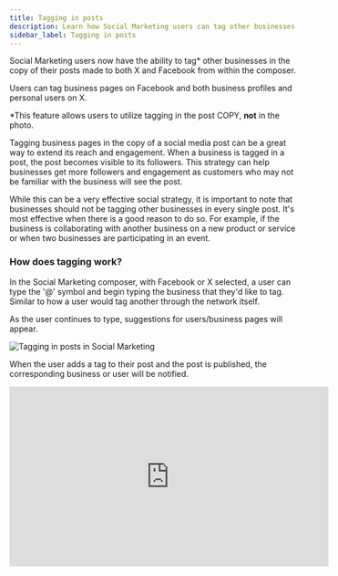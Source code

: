 ```yaml
---
title: Tagging in posts
description: Learn how Social Marketing users can tag other businesses in post content on both X (Twitter) and Facebook from within the composer.
sidebar_label: Tagging in posts
---
```


Social Marketing users now have the ability to tag* other businesses in the copy of their posts made to both X and Facebook from within the composer.

Users can tag business pages on Facebook and both business profiles and personal users on X.

*This feature allows users to utilize tagging in the post COPY, **not** in the photo.

Tagging business pages in the copy of a social media post can be a great way to extend its reach and engagement. When a business is tagged in a post, the post becomes visible to its followers. This strategy can help businesses get more followers and engagement as customers who may not be familiar with the business will see the post.

While this can be a very effective social strategy, it is important to note that businesses should not be tagging other businesses in every single post. It's most effective when there is a good reason to do so. For example, if the business is collaborating with another business on a new product or service or when two businesses are participating in an event.

### How does tagging work?

In the Social Marketing composer, with Facebook or X selected, a user can type the '@' symbol and begin typing the business that they'd like to tag. Similar to how a user would tag another through the network itself.

As the user continues to type, suggestions for users/business pages will appear.

![Tagging in posts in Social Marketing](./img/tagging-in-posts.png)

When the user adds a tag to their post and the post is published, the corresponding business or user will be notified.

<iframe src="https://www.loom.com/embed/54effd9b8ca54f07b47561a0085c6c9c" width="560" height="315" frameborder="0" allowFullScreen></iframe>